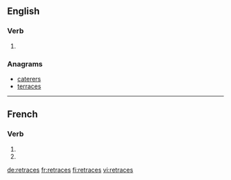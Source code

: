 {{also|retracés}}
==English==

===Verb===
{{head|en|verb form}}

# {{en-third-person singular of|retrace}}

===Anagrams===
* [[caterers#English|caterers]]
* [[terraces#English|terraces]]

----

==French==

===Verb===
{{fr-verb-form}}

# {{inflection of|retracer||2|s|pres|ind|lang=fr}}
# {{inflection of|retracer||2|s|pres|sub|lang=fr}}

[[de:retraces]]
[[fr:retraces]]
[[fi:retraces]]
[[vi:retraces]]